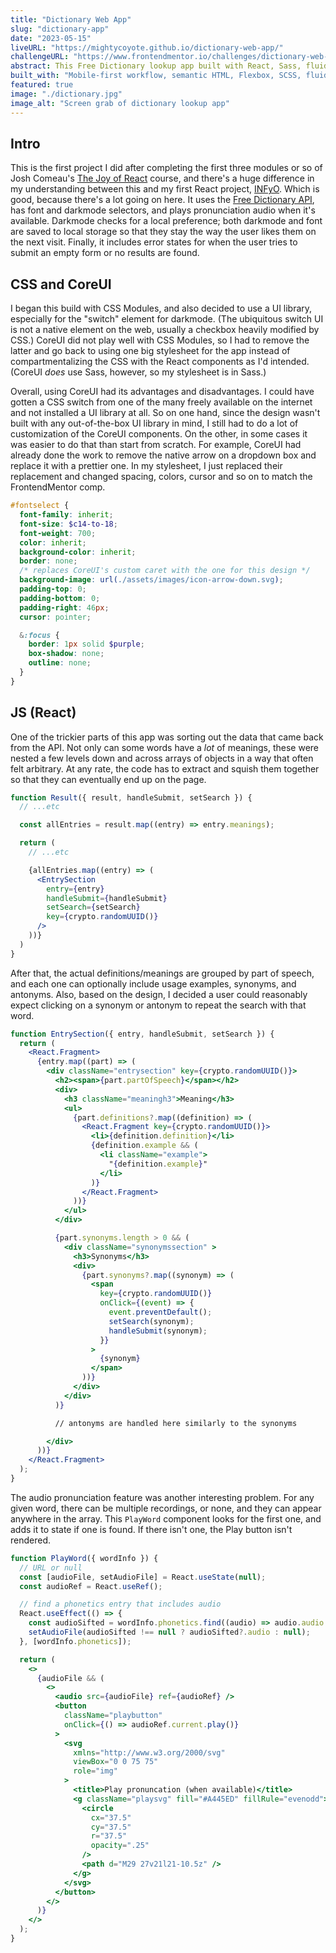 ```yaml
---
title: "Dictionary Web App"
slug: "dictionary-app"
date: "2023-05-15"
liveURL: "https://mightycoyote.github.io/dictionary-web-app/"
challengeURL: "https://www.frontendmentor.io/challenges/dictionary-web-app-h5wwnyuKFL"
abstract: This Free Dictionary lookup app built with React, Sass, fluid typography, and darkmode is one of my more elaborate FrontendMentor.io projects.
built_with: "Mobile-first workflow, semantic HTML, Flexbox, SCSS, fluid typography, React, API, localStorage, CoreUI, new-component utility"
featured: true
image: "./dictionary.jpg"
image_alt: "Screen grab of dictionary lookup app"
---
```

## Intro

This is the first project I did after completing the first three modules or so of Josh Comeau's [The Joy of React](https://www.joyofreact.com/) course, and there's a huge difference in my understanding between this and my first React project, [INFyO](../infyo/). Which is good, because there's a lot going on here. It uses the [Free Dictionary API](https://dictionaryapi.dev/), has font and darkmode selectors, and plays pronunciation audio when it's available. Darkmode checks for a local preference; both darkmode and font are saved to local storage so that they stay the way the user likes them on the next visit. Finally, it includes error states for when the user tries to submit an empty form or no results are found.

## CSS and CoreUI

I began this build with CSS Modules, and also decided to use a UI library, especially for the "switch" element for darkmode. (The ubiquitous switch UI is not a native element on the web, usually a checkbox heavily modified by CSS.) CoreUI did not play well with CSS Modules, so I had to remove the latter and go back to using one big stylesheet for the app instead of compartmentalizing the CSS with the React components as I'd intended. (CoreUI _does_ use Sass, however, so my stylesheet is in Sass.)

Overall, using CoreUI had its advantages and disadvantages. I could have gotten a CSS switch from one of the many freely available on the internet and not installed a UI library at all. So on one hand, since the design wasn't built with any out-of-the-box UI library in mind, I still had to do a lot of customization of the CoreUI components. On the other, in some cases it was easier to do that than start from scratch. For example, CoreUI had already done the work to remove the native arrow on a dropdown box and replace it with a prettier one. In my stylesheet, I just replaced their replacement and changed spacing, colors, cursor and so on to match the FrontendMentor comp.

```SCSS
#fontselect {
  font-family: inherit;
  font-size: $c14-to-18;
  font-weight: 700;
  color: inherit;
  background-color: inherit;
  border: none;
  /* replaces CoreUI's custom caret with the one for this design */
  background-image: url(./assets/images/icon-arrow-down.svg);
  padding-top: 0;
  padding-bottom: 0;
  padding-right: 46px;
  cursor: pointer;

  &:focus {
    border: 1px solid $purple;
    box-shadow: none;
    outline: none;
  }
}
```

## JS (React)

One of the trickier parts of this app was sorting out the data that came back from the API. Not only can some words have a _lot_ of meanings, these were nested a few levels down and across arrays of objects in a way that often felt arbitrary. At any rate, the code has to extract and squish them together so that they can eventually end up on the page.

```jsx
function Result({ result, handleSubmit, setSearch }) {
  // ...etc

  const allEntries = result.map((entry) => entry.meanings);

  return (
    // ...etc

    {allEntries.map((entry) => (
      <EntrySection
        entry={entry}
        handleSubmit={handleSubmit}
        setSearch={setSearch}
        key={crypto.randomUUID()}
      />
    ))}
  )
}
```

After that, the actual definitions/meanings are grouped by part of speech, and each one can optionally include usage examples, synonyms, and antonyms. Also, based on the design, I decided a user could reasonably expect clicking on a synonym or antonym to repeat the search with that word.

```jsx
function EntrySection({ entry, handleSubmit, setSearch }) {
  return (
    <React.Fragment>
      {entry.map((part) => (
        <div className="entrysection" key={crypto.randomUUID()}>
          <h2><span>{part.partOfSpeech}</span></h2>
          <div>
            <h3 className="meaningh3">Meaning</h3>
            <ul>
              {part.definitions?.map((definition) => (
                <React.Fragment key={crypto.randomUUID()}>
                  <li>{definition.definition}</li>
                  {definition.example && (
                    <li className="example">
                      "{definition.example}"
                    </li>
                  )}
                </React.Fragment>
              ))}
            </ul>
          </div>

          {part.synonyms.length > 0 && (
            <div className="synonymssection" >
              <h3>Synonyms</h3>
              <div>
                {part.synonyms?.map((synonym) => (
                  <span
                    key={crypto.randomUUID()}
                    onClick={(event) => {
                      event.preventDefault();
                      setSearch(synonym);
                      handleSubmit(synonym);
                    }}
                  >
                    {synonym}
                  </span>
                ))}
              </div>
            </div>
          )}

          // antonyms are handled here similarly to the synonyms

        </div>
      ))}
    </React.Fragment>
  );
}
```

The audio pronunciation feature was another interesting problem. For any given word, there can be multiple recordings, or none, and they can appear anywhere in the array. This `PlayWord` component looks for the first one, and adds it to state if one is found. If there isn't one, the Play button isn't rendered.

```jsx
function PlayWord({ wordInfo }) {
  // URL or null
  const [audioFile, setAudioFile] = React.useState(null);
  const audioRef = React.useRef();

  // find a phonetics entry that includes audio
  React.useEffect(() => {
    const audioSifted = wordInfo.phonetics.find((audio) => audio.audio !== "");
    setAudioFile(audioSifted !== null ? audioSifted?.audio : null);
  }, [wordInfo.phonetics]);

  return (
    <>
      {audioFile && (
        <>
          <audio src={audioFile} ref={audioRef} />
          <button
            className="playbutton"
            onClick={() => audioRef.current.play()}
          >
            <svg
              xmlns="http://www.w3.org/2000/svg"
              viewBox="0 0 75 75"
              role="img"
            >
              <title>Play pronuncation (when available)</title>
              <g className="playsvg" fill="#A445ED" fillRule="evenodd">
                <circle
                  cx="37.5"
                  cy="37.5"
                  r="37.5"
                  opacity=".25"
                />
                <path d="M29 27v21l21-10.5z" />
              </g>
            </svg>
          </button>
        </>
      )}
    </>
  );
}
```